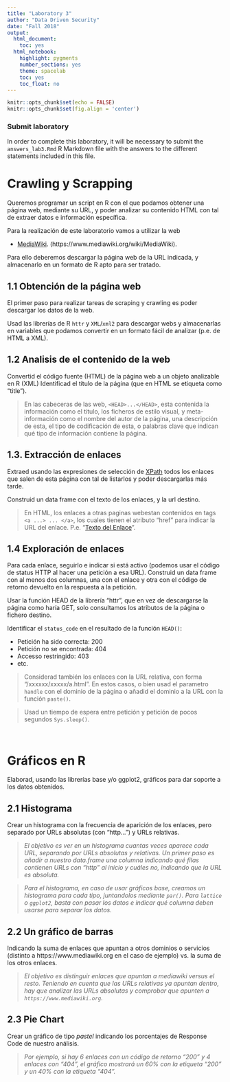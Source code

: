 ```yaml
---
title: "Laboratory 3"
author: "Data Driven Security"
date: "Fall 2018"
output:
  html_document:
    toc: yes
  html_notebook:
    highlight: pygments
    number_sections: yes
    theme: spacelab
    toc: yes
    toc_float: no
---
```


```r
knitr::opts_chunk$set(echo = FALSE)
knitr::opts_chunk$set(fig.align = 'center')
```


### Submit laboratory

In order to complete this laboratory, it will be necessary to submit the `answers_lab3.Rmd` R Markdown file with the answers to the different statements included in this file.


# Crawling y Scrapping

Queremos programar un script en R con el que podamos obtener una página web, mediante su URL, y poder analizar su contenido HTML con tal de extraer datos e información específica.

Para la realización de este laboratorio vamos a utilizar la web

  - [MediaWiki](https://www.mediawiki.org/wiki/MediaWiki). (https://www.mediawiki.org/wiki/MediaWiki).

Para ello deberemos descargar la página web de la URL indicada, y almacenarlo en un formato de R apto para ser tratado.

## 1.1 Obtención de la página web

El primer paso para realizar tareas de scraping y crawling es poder descargar los datos de la web. 

Usad las librerías de R `httr` y `XML`/`xml2` para descargar webs y almacenarlas en variables que podamos convertir en un formato fácil de analizar (p.e. de HTML a XML).

## 1.2 Analisis de el contenido de la web

Convertid el código fuente (HTML) de la página web a un objeto analizable en R (XML)
Identificad el título de la página (que en HTML se etiqueta como “title”).

> En las cabeceras de las web, `<HEAD>...</HEAD>`, esta contenida la información como el título, los ficheros de estilo visual, y meta-información como el nombre del autor de la página, una descripción de esta, el tipo de codificación de esta, o palabras clave que indican qué tipo de información contiene la página.

## 1.3.	Extracción de enlaces 

Extraed usando las expresiones de selección de [XPath](https://www.w3schools.com/xml/xml_xpath.asp) todos los enlaces que salen de esta página con tal de listarlos y poder descargarlas más tarde.

Construid un data frame con el texto de los enlaces, y la url destino.

> En HTML, los enlaces a otras paginas webestan contenidos en tags `<a ...> ... </a>`, los cuales tienen el atributo “href” para indicar la URL del enlace. P.e. “<a href = ‘enlace’>Texto del Enlace</a>”.

## 1.4 Exploración de enlaces

Para cada enlace, seguirlo e indicar si está activo (podemos usar el código de status HTTP al hacer una petición a esa URL).
Construid un data frame con al menos dos columnas, una con el enlace y otra con el código de retorno devuelto en la respuesta a la petición.

Usar la función HEAD de la librería “httr”, que en vez de descargarse la página como haría GET, solo consultamos los atributos de la página o fichero destino.



Identificar el `status_code` en el resultado de la función `HEAD()`:

  - Petición ha sido correcta: 200
  - Petición no se encontrada: 404
  - Accesso restringido: 403
  - etc.
  
> Considerad también los enlaces con la URL relativa, con forma “/xxxxxx/xxxxx/a.html”. En estos casos, o bien usad el parametro  `handle` con el dominio de la página o añadid el dominio a la URL con la función `paste()`.


> Usad un tiempo de espera entre petición y petición de pocos segundos `Sys.sleep()`.



&nbsp;

# Gráficos en R


Elaborad, usando las librerías base y/o ggplot2, gráficos para dar soporte a los datos obtenidos. 

## 2.1	Histograma
Crear un histograma con la frecuencia de aparición de los enlaces, pero separado por URLs absolutas (con “http…”) y URLs relativas.

> _El objetivo es ver en un histograma cuantas veces aparece cada URL, separando por URLs absolutas y relativas. Un primer paso es añadir a nuestro data.frame una columna indicando qué filas contienen URLs con “http” al inicio y cuáles no, indicando que la URL es absoluta._

> _Para el histograma, en caso de usar gráficos base, creamos un histograma para cada tipo, juntandolos mediante `par()`. Para `lattice` o `ggplot2`, basta con pasar los datos e indicar qué columna deben usarse para separar los datos._


## 2.2	Un gráfico de barras

Indicando la suma de enlaces que apuntan a otros dominios o servicios (distinto a https://www.mediawiki.org en el caso de ejemplo) vs. la suma de los otros enlaces.

> _El objetivo es distinguir enlaces que apuntan a mediawiki versus el resto. Teniendo en cuenta que las URLs relativas ya apuntan dentro, hay que analizar las URLs absolutas y comprobar que apunten a `https://www.mediawiki.org`._


## 2.3 Pie Chart

Crear un gráfico de tipo _pastel_ indicando los porcentajes de Response Code de nuestro análisis.

> _Por ejemplo, si hay 6 enlaces con un código de retorno “200” y 4 enlaces con “404”, el gráfico mostrará un 60% con la etiqueta “200” y un 40% con la etiqueta “404”._
